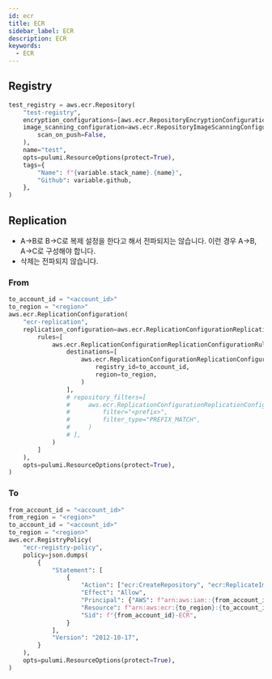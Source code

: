 ```yaml
---
id: ecr
title: ECR
sidebar_label: ECR
description: ECR
keywords:
  - ECR
---
```


## Registry

```python
test_registry = aws.ecr.Repository(
    "test-registry",
    encryption_configurations=[aws.ecr.RepositoryEncryptionConfigurationArgs()],
    image_scanning_configuration=aws.ecr.RepositoryImageScanningConfigurationArgs(
        scan_on_push=False,
    ),
    name="test",
    opts=pulumi.ResourceOptions(protect=True),
    tags={
        "Name": f"{variable.stack_name}.{name}",
        "Github": variable.github,
    },
)
```

## Replication

- A->B로 B->C로 복제 설정을 한다고 해서 전파되지는 않습니다. 이런 경우 A->B, A->C로 구성해야 합니다.
- 삭제는 전파되지 않습니다.

### From

```python
to_account_id = "<account_id>"
to_region = "<region>"
aws.ecr.ReplicationConfiguration(
    "ecr-replication",
    replication_configuration=aws.ecr.ReplicationConfigurationReplicationConfigurationArgs(
        rules=[
            aws.ecr.ReplicationConfigurationReplicationConfigurationRuleArgs(
                destinations=[
                    aws.ecr.ReplicationConfigurationReplicationConfigurationRuleDestinationArgs(
                        registry_id=to_account_id,
                        region=to_region,
                    )
                ],
                # repository_filters=[
                #     aws.ecr.ReplicationConfigurationReplicationConfigurationRuleRepositoryFilterArgs(
                #         filter="<prefix>",
                #         filter_type="PREFIX_MATCH",
                #     )
                # ],
            )
        ]
    ),
    opts=pulumi.ResourceOptions(protect=True),
)
```

### To

```python
from_account_id = "<account_id>"
from_region = "<region>"
to_account_id = "<account_id>"
to_region = "<region>"
aws.ecr.RegistryPolicy(
    "ecr-registry-policy",
    policy=json.dumps(
        {
            "Statement": [
                {
                    "Action": ["ecr:CreateRepository", "ecr:ReplicateImage"],
                    "Effect": "Allow",
                    "Principal": {"AWS": f"arn:aws:iam::{from_account_id}:root"},
                    "Resource": f"arn:aws:ecr:{to_region}:{to_account_id}:repository/*",
                    "Sid": f"{from_account_id}-ECR",
                }
            ],
            "Version": "2012-10-17",
        }
    ),
    opts=pulumi.ResourceOptions(protect=True),
)
```
